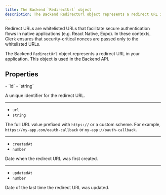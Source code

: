 ```yaml
---
title: The Backend `RedirectUrl` object
description: The Backend RedirectUrl object represents a redirect URL in your application. This object is used in the Backend API.
---
```


Redirect URLs are whitelisted URLs that facilitate secure authentication flows in native applications (e.g. React Native, Expo). In these contexts, Clerk ensures that security-critical nonces are passed only to the whitelisted URLs.

The Backend `RedirectUrl` object represents a redirect URL in your application. This object is used in the Backend API.

## Properties

<Properties>
  - `id`
  - `string`

  A unique identifier for the redirect URL.

  ---

  - `url`
  - `string`

  The full URL value prefixed with `https://` or a custom scheme. For example, `https://my-app.com/oauth-callback` or `my-app://oauth-callback`.

  ---

  - `createdAt`
  - `number`

  Date when the redirect URL was first created.

  ---

  - `updatedAt`
  - `number`

  Date of the last time the redirect URL was updated.
</Properties>
